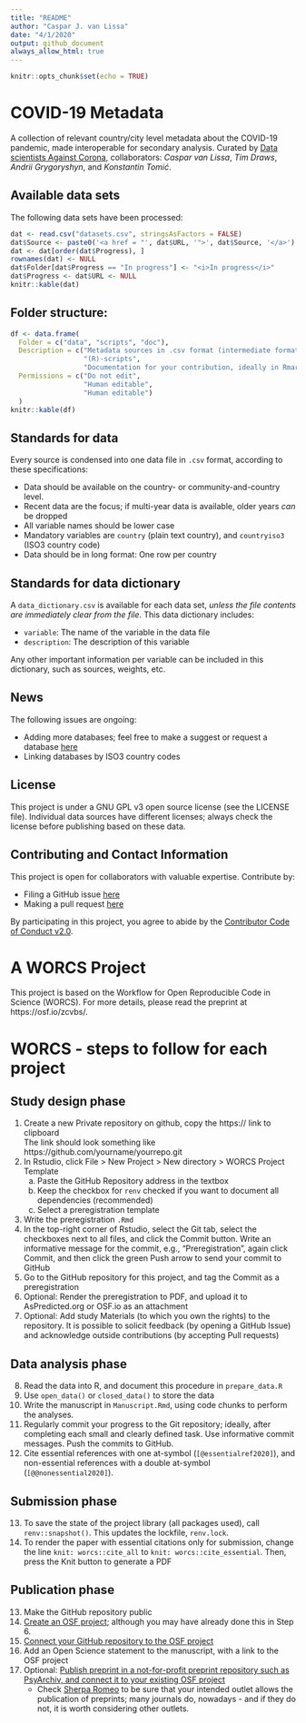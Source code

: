 ```yaml
---
title: "README"
author: "Caspar J. van Lissa"
date: "4/1/2020"
output: github_document
always_allow_html: true
---
```


```r
knitr::opts_chunk$set(echo = TRUE)
```

# COVID-19 Metadata

A collection of relevant country/city level metadata about the COVID-19 pandemic, made interoperable for secondary analysis. Curated by [Data scientists Against Corona](https://dataversuscorona.com/), collaborators: *Caspar van Lissa*, *Tim Draws*, *Andrii Grygoryshyn*, and *Konstantin Tomić*.

## Available data sets

The following data sets have been processed:

```r
dat <- read.csv("datasets.csv", stringsAsFactors = FALSE)
dat$Source <- paste0('<a href = "', dat$URL, '">', dat$Source, '</a>')
dat <- dat[order(dat$Progress), ]
rownames(dat) <- NULL
dat$Folder[dat$Progress == "In progress"] <- "<i>In progress</i>"
dat$Progress <- dat$URL <- NULL
knitr::kable(dat)
```

## Folder structure:

```r
df <- data.frame(
  Folder = c("data", "scripts", "doc"),
  Description = c("Metadata sources in .csv format (intermediate formats are acceptable until they can be made tidy).",
                  "(R)-scripts",
                  "Documentation for your contribution, ideally in Rmarkdown format. Rmarkdown can contain code chunks. Elaborate functions should be relegated to the 'scripts' folder."),
  Permissions = c("Do not edit",
                  "Human editable",
                  "Human editable")
  )
knitr::kable(df)
```

## Standards for data

Every source is condensed into one data file in `.csv` format, according to these specifications:

* Data should be available on the country- or community-and-country level.
* Recent data are the focus; if multi-year data is available, older years *can* be dropped
* All variable names should be lower case
* Mandatory variables are `country` (plain text country), and `countryiso3` (ISO3 country code)
* Data should be in long format: One row per country

## Standards for data dictionary

A `data_dictionary.csv` is available for each data set, *unless the file contents are immediately clear from the file*. This data dictionary includes:

* `variable`: The name of the variable in the data file
* `description`: The description of this variable

Any other important information per variable can be included in this dictionary, such as sources, weights, etc.

## News

The following issues are ongoing:

* Adding more databases; feel free to make a suggest or request a database [here](https://github.com/cjvanlissa/COVID19_metadata/issues) 
* Linking databases by ISO3 country codes

## License

This project is under a GNU GPL v3 open source license (see the LICENSE file). Individual data sources have different licenses; always check the license before publishing based on these data.

## Contributing and Contact Information

This project is open for collaborators with valuable expertise. Contribute by:

* Filing a GitHub issue [here](https://github.com/cjvanlissa/COVID19_metadata/issues)
* Making a pull request [here](https://github.com/cjvanlissa/COVID19_metadata/pulls)

By participating in this project, you agree to abide by the [Contributor Code of Conduct v2.0](https://www.contributor-covenant.org/).

# A WORCS Project

This project is based on the Workflow for Open Reproducible Code in Science (WORCS). For more details, please read the preprint at https://osf.io/zcvbs/.

# WORCS - steps to follow for each project

## Study design phase

1. Create a new Private repository on github, copy the https:// link to clipboard  
  The link should look something like https://github.com/yourname/yourrepo.git
2. In Rstudio, click File > New Project > New directory > WORCS Project Template
    a. Paste the GitHub Repository address in the textbox
    b. Keep the checkbox for `renv` checked if you want to document all dependencies (recommended)
    c. Select a preregistration template
3. Write the preregistration `.Rmd`
4. In the top-right corner of Rstudio, select the Git tab, select the checkboxes next to all files, and click the Commit button. Write an informative message for the commit, e.g., "Preregistration", again click Commit, and then click the green Push arrow to send your commit to GitHub
5. Go to the GitHub repository for this project, and tag the Commit as a preregistration
6. Optional: Render the preregistration to PDF, and upload it to AsPredicted.org or OSF.io as an attachment
7. Optional: Add study Materials (to which you own the rights) to the repository. It is possible to solicit feedback (by opening a GitHub Issue) and acknowledge outside contributions (by accepting Pull requests)

## Data analysis phase

8. Read the data into R, and document this procedure in `prepare_data.R`
9. Use `open_data()` or `closed_data()` to store the data
10. Write the manuscript in `Manuscript.Rmd`, using code chunks to perform the analyses.
11. Regularly commit your progress to the Git repository; ideally, after completing each small and clearly defined task. Use informative commit messages. Push the commits to GitHub.
12. Cite essential references with one at-symbol (`[@essentialref2020]`), and non-essential references with a double at-symbol (`[@@nonessential2020]`).

## Submission phase

13. To save the state of the project library (all packages used), call `renv::snapshot()`. This updates the lockfile, `renv.lock`.
14. To render the paper with essential citations only for submission, change the line `knit: worcs::cite_all` to `knit: worcs::cite_essential`. Then, press the Knit button to generate a PDF

## Publication phase

13. Make the GitHub repository public
14. [Create an OSF project](https://help.osf.io/hc/en-us/articles/360019737594-Create-a-Project); although you may have already done this in Step 6.
15. [Connect your GitHub repository to the OSF project](https://help.osf.io/hc/en-us/articles/360019929813-Connect-GitHub-to-a-Project)
16. Add an Open Science statement to the manuscript, with a link to the OSF project
17. Optional: [Publish preprint in a not-for-profit preprint repository such as PsyArchiv, and connect it to your existing OSF project](https://help.osf.io/hc/en-us/articles/360019930533-Upload-a-Preprint)
    + Check [Sherpa Romeo](http://sherpa.ac.uk/romeo/index.php) to be sure that your intended outlet allows the publication of preprints; many journals do, nowadays - and if they do not, it is worth considering other outlets.

